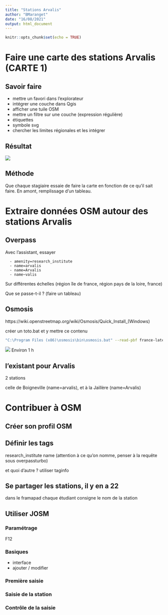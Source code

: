 ```yaml
---
title: "Stations Arvalis"
author: "BMaranget"
date: "16/08/2021"
output: html_document
---
```


```r
knitr::opts_chunk$set(echo = TRUE)
```

# Faire une carte des stations Arvalis (CARTE 1)

## Savoir faire
- mettre un favori dans l'explorateur
- intégrer une couche dans Qgis
- afficher une tuile OSM
- mettre un filtre sur une couche (expression régulière)
- étiquettes
- symbole svg
- chercher les limites régionales et les intégrer


## Résultat
![](img/stations.png)

## Méthode

Que chaque stagiaire essaie de faire la carte en fonction de ce qu'il sait faire.
En amont, remplissage d'un tableau.

# Extraire données OSM autour des stations Arvalis

## Overpass

Avec l'assistant, essayer 


```
  - amenity=research_institute
  - name=arvalis
  - name=Arvalis
  - name~valis
```
  
Sur différentes échelles (région île de france, région pays de la loire, france)

Que se passe-t-il ? (faire un tableau)

## Osmosis

https://wiki.openstreetmap.org/wiki/Osmosis/Quick_Install_(Windows)

créer un toto.bat et y mettre ce contenu

```bash
"C:\Program Files (x86)\osmosis\bin\osmosis.bat" --read-pbf france-latest.osm.pbf --tf accept-ways amenity=research_center --tf reject-relations --used-node --write-xml output.osm
```


![](img/osmosis.jpg)
Environ 1 h

## l'existant pour Arvalis

2 stations

celle de Boigneville (name=arvalis), et à la Jaillère (name=Arvalis)


# Contribuer à OSM

## Créer son profil OSM

## Définir les tags

research_institute
name (attention à ce qu'on nomme, penser à la requête sous overpassturbo)

et quoi d'autre ? utiliser taginfo

## Se partager les stations, il y en a 22

dans le framapad chaque étudiant consigne le nom de la station

## Utiliser JOSM

### Paramétrage

F12

### Basiques

* interface
* ajouter / modifier

### Première saisie

### Saisie de la station

### Contrôle de la saisie




